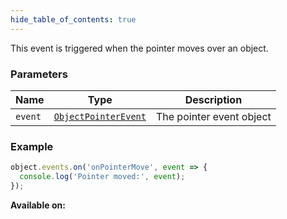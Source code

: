 ```yaml
---
hide_table_of_contents: true
---
```



This event is triggered when the pointer moves over an object.

### Parameters

| Name    | Type                                                  | Description              |
| ------- | ----------------------------------------------------- | ------------------------ |
| `event` | [`ObjectPointerEvent`](/sdk/types/ObjectPointerEvent) | The pointer event object |

### Example

```js
object.events.on('onPointerMove', event => {
  console.log('Pointer moved:', event);
});
```

**Available on:** <ClientTag />

